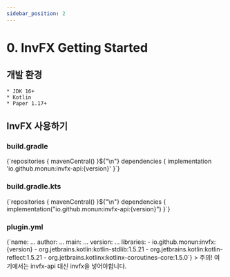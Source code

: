 ```yaml
---
sidebar_position: 2
---
```



# 0. InvFX Getting Started

## 개발 환경
    * JDK 16+
    * Kotlin
    * Paper 1.17+

## InvFX 사용하기
### build.gradle
<MavenVersion language="groovy" artifact="io.github.monun:invfx-api">
    {`repositories {
    mavenCentral()
}${"\n"}
dependencies {
    implementation 'io.github.monun:invfx-api:{version}'
}`}
</MavenVersion>

### build.gradle.kts
<MavenVersion language="kotlin" artifact="io.github.monun:invfx-api">
    {`repositories {
    mavenCentral()
}${"\n"}
dependencies {
    implementation("io.github.monun:invfx-api:{version}")
}`}
</MavenVersion>

### plugin.yml
<MavenVersion language="yaml" artifact="io.github.monun:invfx-api">
    {`name: ...
author: ...
main: ...
version: ...
libraries:
    - io.github.monun:invfx:{version}
    - org.jetbrains.kotlin:kotlin-stdlib:1.5.21
    - org.jetbrains.kotlin:kotlin-reflect:1.5.21
    - org.jetbrains.kotlinx:kotlinx-coroutines-core:1.5.0`}
</MavenVersion>
> 주의! 여기에서는 invfx-api 대신 invfx을 넣어야합니다.


<!--
val heptagram = retrieveUser("Heptagram")
println(heptagram.fans.map { it.blackCowness }.sum())

-------------------------------------------------------
| C͟O͟N͟S͟O͟L͟E͟ | TERMINAL | PROBLEMS |
Exception in thread "main" java.lang.ArithmeticException: integer overflow
-->

